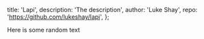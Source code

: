 
  title: 'Lapi',
  description: 'The description',
  author: 'Luke Shay',
  repo: 'https://github.com/lukeshay/lapi',
};


Here is some random text
